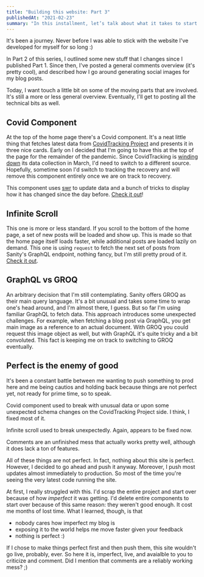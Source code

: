 ```yaml
---
title: "Building this website: Part 3"
publishedAt: "2021-02-23"
summary: "In this installment, let’s talk about what it takes to start over and why perfect is indeed the enemy of good."
---
```


It's been a journey. Never before I was able to stick with the website I've developed for myself for so long :)

In Part 2 of this series, I outlined some new stuff that I changes since I published Part 1. Since then, I've posted a general comments overview (it's pretty cool), and described how I go around generating social images for my blog posts.

Today, I want touch a little bit on some of the moving parts that are involved. It's still a more or less general overview. Eventually, I'll get to posting all the technical bits as well.

## Covid Component

At the top of the home page there's a Covid component. It's a neat little thing that fetches latest data from [CovidTracking Project](https://covidtracking.com) and presents it in three nice cards. Early on I decided that I'm going to have this at the top of the page for the remainder of the pandemic. Since CovidTracking is [winding down](https://covidtracking.com/analysis-updates/covid-tracking-project-end-march-7) its data collection in March, I'd need to switch to a different source. Hopefully, sometime soon I'd switch to tracking the recovery and will remove this component entirely once we are on track to recovery.

This component uses [swr](https://swr.vercel/com) to update data and a bunch of tricks to display how it has changed since the day before. [Check it out](https://github.com/rosnovsky/rosnovsky.us/tree/main/blog/components/Covid)!

## Infinite Scroll

This one is more or less standard. If you scroll to the bottom of the home page, a set of new posts will be loaded and show up. This is made so that the home page itself loads faster, while additional posts are loaded lazily on demand. This one is using `request` to fetch the next set of posts from Sanity's GraphQL endpoint, nothing fancy, but I'm still pretty proud of it. [Check it out](https://github.com/rosnovsky/rosnovsky.us/blob/eb965932fa9989dce9e62541916690d152a2eb82/blog/pages/index.tsx#L46).

## GraphQL vs GROQ

An arbitrary decision that I'm still contemplating. Sanity offers GROQ as their main query language. It's a bit unusual and takes some time to wrap one's head around, and I'm almost there, I guess. But so far I'm using familiar GraphQL to fetch data. This approach introduces some unexpected challenges. For example, when fetching a blog post via GraphQL, you get main image as a reference to an actual document. With GROQ you could request this image object as well, but with GraphQL it's quite tricky and a bit convoluted. This fact is keeping me on track to switching to GROQ eventually.

## Perfect is the enemy of good

It's been a constant battle between me wanting to push something to prod here and me being cautios and holding back because things are not perfect yet, not ready for prime time, so to speak. 

Covid component used to break with unusual data or upon some unexpected schema changes on the CovidTracking Project side. I think, I fixed most of it.

Infinite scroll used to break unexpectedly. Again, appears to be fixed now. 

Comments are an unfinished mess that actually works pretty well, although it does lack a ton of features. 

All of these things are not perfect. In fact, nothing about this site is perfect. However, I decided to go ahead and push it anyway. Moreover, I push most updates almost immediately to production. So most of the time you're seeing the very latest code running the site. 

At first, I really struggled with this. I'd scrap the entire project and start over because of how _imperfect_ it was getting. I'd delete entire components to start over because of this same reason: they weren't good enough. It cost me months of lost time. What I learned, though, is that 

* nobody cares how imperfect my blog is
* exposing it to the world helps me move faster given your feedback
* nothing is perfect :)

If I chose to make things perfect first and then push them, this site wouldn't go live, probably, ever. So here it is, imperfect, live, and avaialble to you to criticize and comment. Did I mention that comments are a reliably working mess? ;)

